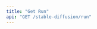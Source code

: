 ```yaml
---
title: "Get Run"
api: "GET /stable-diffusion/run"
---
```


<ParamField header="Authorization" type="string" required hidden />
<ParamField header="x-api-key" type="string" required hidden />

### Description
A run is an instance of a stable diffusion image generation.
Returns the run data and generated images for the run.

### Query Parameters
<ParamField query="runId" type="string" required>
  The id of the run
</ParamField>

<RequestExample>
```bash cURL
curl -X 'GET' \
  'https://api.mirageml.com/stable-diffusion/run?runId=6374f405-a7e3-437d-8ad1-bb553d3c28e0' \
  -H 'accept: application/json'
```
</RequestExample>

<ResponseExample>
```json
{
    "id": "6374f405-a7e3-437d-8ad1-bb553d3c28e0",
    "width": "512",
    "height": "512",
    "prompt": "Winnie the Pooh eating raspberries on a sofa",
    "status": "succeeded",
    "created_at": "2022-09-29T23:21:07.606488+00:00",
    "num_images": "9",
    "project_id": "c8ee8aa8-c710-404f-8ef1-2fa8f84d43c1",
    "guidance_scale": 7.5,
    "prompt_strength": 0.8,
    "num_inference_steps": "50",
    "output_images": [
        "https://mirage-platform-user-data.s3.us-east-1.amazonaws.com/ca3ca3b8-9146-48e3-9106-1d8e42f8f5b5/textual_inversion/projects/c8ee8aa8-c710-404f-8ef1-2fa8f84d43c1/runs/6374f405-a7e3-437d-8ad1-bb553d3c28e0/output/0.png?X-Amz-Algorithm=AWS4-HMAC-SHA256&X-Amz-Content-Sha256=UNSIGNED-PAYLOAD&X-Amz-Credential=AKIA4WDJHC7YNXRCDFPR%2F20221017%2Fus-east-1%2Fs3%2Faws4_request&X-Amz-Date=20221017T181130Z&X-Amz-Expires=3600&X-Amz-Signature=39e7ee4f3519a9efb18d60ab5b0ff5d8b148097adee7a46c54acaed7778f6a77&X-Amz-SignedHeaders=host&x-id=GetObject",
        "https://mirage-platform-user-data.s3.us-east-1.amazonaws.com/ca3ca3b8-9146-48e3-9106-1d8e42f8f5b5/textual_inversion/projects/c8ee8aa8-c710-404f-8ef1-2fa8f84d43c1/runs/6374f405-a7e3-437d-8ad1-bb553d3c28e0/output/1.png?X-Amz-Algorithm=AWS4-HMAC-SHA256&X-Amz-Content-Sha256=UNSIGNED-PAYLOAD&X-Amz-Credential=AKIA4WDJHC7YNXRCDFPR%2F20221017%2Fus-east-1%2Fs3%2Faws4_request&X-Amz-Date=20221017T181130Z&X-Amz-Expires=3600&X-Amz-Signature=26b1cada242c848f5ea6ad689806744145e45fc131ed8e1007fc08d9ef6e8adc&X-Amz-SignedHeaders=host&x-id=GetObject",
        "https://mirage-platform-user-data.s3.us-east-1.amazonaws.com/ca3ca3b8-9146-48e3-9106-1d8e42f8f5b5/textual_inversion/projects/c8ee8aa8-c710-404f-8ef1-2fa8f84d43c1/runs/6374f405-a7e3-437d-8ad1-bb553d3c28e0/output/2.png?X-Amz-Algorithm=AWS4-HMAC-SHA256&X-Amz-Content-Sha256=UNSIGNED-PAYLOAD&X-Amz-Credential=AKIA4WDJHC7YNXRCDFPR%2F20221017%2Fus-east-1%2Fs3%2Faws4_request&X-Amz-Date=20221017T181130Z&X-Amz-Expires=3600&X-Amz-Signature=74a33af2273035a526a8ed6b4405c9374a2b1a63ab59effbbe745a8630a04164&X-Amz-SignedHeaders=host&x-id=GetObject",
        "https://mirage-platform-user-data.s3.us-east-1.amazonaws.com/ca3ca3b8-9146-48e3-9106-1d8e42f8f5b5/textual_inversion/projects/c8ee8aa8-c710-404f-8ef1-2fa8f84d43c1/runs/6374f405-a7e3-437d-8ad1-bb553d3c28e0/output/3.png?X-Amz-Algorithm=AWS4-HMAC-SHA256&X-Amz-Content-Sha256=UNSIGNED-PAYLOAD&X-Amz-Credential=AKIA4WDJHC7YNXRCDFPR%2F20221017%2Fus-east-1%2Fs3%2Faws4_request&X-Amz-Date=20221017T181130Z&X-Amz-Expires=3600&X-Amz-Signature=fd871702dd4f857129014e7936f1984a7da98ddf18da695723bdfb273ddfc550&X-Amz-SignedHeaders=host&x-id=GetObject",
        "https://mirage-platform-user-data.s3.us-east-1.amazonaws.com/ca3ca3b8-9146-48e3-9106-1d8e42f8f5b5/textual_inversion/projects/c8ee8aa8-c710-404f-8ef1-2fa8f84d43c1/runs/6374f405-a7e3-437d-8ad1-bb553d3c28e0/output/4.png?X-Amz-Algorithm=AWS4-HMAC-SHA256&X-Amz-Content-Sha256=UNSIGNED-PAYLOAD&X-Amz-Credential=AKIA4WDJHC7YNXRCDFPR%2F20221017%2Fus-east-1%2Fs3%2Faws4_request&X-Amz-Date=20221017T181130Z&X-Amz-Expires=3600&X-Amz-Signature=558a68057f6389f0f30428be9ac50c5923afcf572ff4d8df2843285b7d3a968f&X-Amz-SignedHeaders=host&x-id=GetObject",
        "https://mirage-platform-user-data.s3.us-east-1.amazonaws.com/ca3ca3b8-9146-48e3-9106-1d8e42f8f5b5/textual_inversion/projects/c8ee8aa8-c710-404f-8ef1-2fa8f84d43c1/runs/6374f405-a7e3-437d-8ad1-bb553d3c28e0/output/5.png?X-Amz-Algorithm=AWS4-HMAC-SHA256&X-Amz-Content-Sha256=UNSIGNED-PAYLOAD&X-Amz-Credential=AKIA4WDJHC7YNXRCDFPR%2F20221017%2Fus-east-1%2Fs3%2Faws4_request&X-Amz-Date=20221017T181130Z&X-Amz-Expires=3600&X-Amz-Signature=0ba80f82d877dc701da3463dd62ed54e53c91d3502315e4462cc759ded3b4304&X-Amz-SignedHeaders=host&x-id=GetObject",
        "https://mirage-platform-user-data.s3.us-east-1.amazonaws.com/ca3ca3b8-9146-48e3-9106-1d8e42f8f5b5/textual_inversion/projects/c8ee8aa8-c710-404f-8ef1-2fa8f84d43c1/runs/6374f405-a7e3-437d-8ad1-bb553d3c28e0/output/6.png?X-Amz-Algorithm=AWS4-HMAC-SHA256&X-Amz-Content-Sha256=UNSIGNED-PAYLOAD&X-Amz-Credential=AKIA4WDJHC7YNXRCDFPR%2F20221017%2Fus-east-1%2Fs3%2Faws4_request&X-Amz-Date=20221017T181130Z&X-Amz-Expires=3600&X-Amz-Signature=f73fb0d82ecbfd34f372043bc06bd059d7d56334ed0bdb31840efa0b9c1befe3&X-Amz-SignedHeaders=host&x-id=GetObject",
        "https://mirage-platform-user-data.s3.us-east-1.amazonaws.com/ca3ca3b8-9146-48e3-9106-1d8e42f8f5b5/textual_inversion/projects/c8ee8aa8-c710-404f-8ef1-2fa8f84d43c1/runs/6374f405-a7e3-437d-8ad1-bb553d3c28e0/output/7.png?X-Amz-Algorithm=AWS4-HMAC-SHA256&X-Amz-Content-Sha256=UNSIGNED-PAYLOAD&X-Amz-Credential=AKIA4WDJHC7YNXRCDFPR%2F20221017%2Fus-east-1%2Fs3%2Faws4_request&X-Amz-Date=20221017T181130Z&X-Amz-Expires=3600&X-Amz-Signature=12497917718c5dc64d3eef732653ec4e317a67935ee64667dcaf3b71af36bc24&X-Amz-SignedHeaders=host&x-id=GetObject",
        "https://mirage-platform-user-data.s3.us-east-1.amazonaws.com/ca3ca3b8-9146-48e3-9106-1d8e42f8f5b5/textual_inversion/projects/c8ee8aa8-c710-404f-8ef1-2fa8f84d43c1/runs/6374f405-a7e3-437d-8ad1-bb553d3c28e0/output/8.png?X-Amz-Algorithm=AWS4-HMAC-SHA256&X-Amz-Content-Sha256=UNSIGNED-PAYLOAD&X-Amz-Credential=AKIA4WDJHC7YNXRCDFPR%2F20221017%2Fus-east-1%2Fs3%2Faws4_request&X-Amz-Date=20221017T181130Z&X-Amz-Expires=3600&X-Amz-Signature=658478741cdb6b7127d9c696fd92da0ffb909ade6d39b32fdc253d71c74a52fb&X-Amz-SignedHeaders=host&x-id=GetObject"
    ]
}
```
</ResponseExample>
